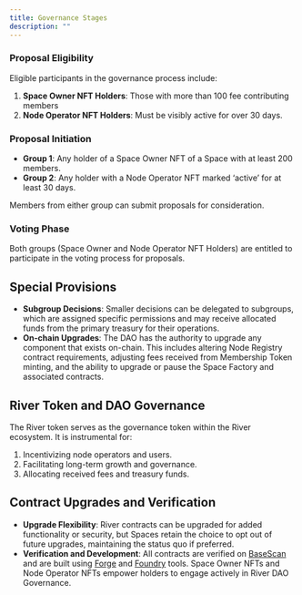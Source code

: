 ```yaml
---
title: Governance Stages
description: ""
---
```


### Proposal Eligibility

Eligible participants in the governance process include:

1. **Space Owner NFT Holders**: Those with more than 100 fee contributing members
2. **Node Operator NFT Holders**: Must be visibly active for over 30 days.

### Proposal Initiation

- **Group 1**: Any holder of a Space Owner NFT of a Space with at least 200 members.
- **Group 2**: Any holder with a Node Operator NFT marked ‘active’ for at least 30 days.

Members from either group can submit proposals for consideration.

### Voting Phase

Both groups (Space Owner and Node Operator NFT Holders) are entitled to participate in the voting process for proposals.

## Special Provisions

- **Subgroup Decisions**: Smaller decisions can be delegated to subgroups, which are assigned specific permissions and may receive allocated funds from the primary treasury for their operations.
- **On-chain Upgrades**: The DAO has the authority to upgrade any component that exists on-chain. This includes altering Node Registry contract requirements, adjusting fees received from Membership Token minting, and the ability to upgrade or pause the Space Factory and associated contracts.

## River Token and DAO Governance

The River token serves as the governance token within the River ecosystem. It is instrumental for:

1. Incentivizing node operators and users.
2. Facilitating long-term growth and governance.
3. Allocating received fees and treasury funds.

## Contract Upgrades and Verification

- **Upgrade Flexibility**: River contracts can be upgraded for added functionality or security, but Spaces retain the choice to opt out of future upgrades, maintaining the status quo if preferred.
- **Verification and Development**: All contracts are verified on [BaseScan](https://basescan.org/) and are built using [Forge](https://github.com/foundry-rs/forge-std) and [Foundry](https://github.com/foundry-rs/foundry) tools. Space Owner NFTs and Node Operator NFTs empower holders to engage actively in River DAO Governance.
